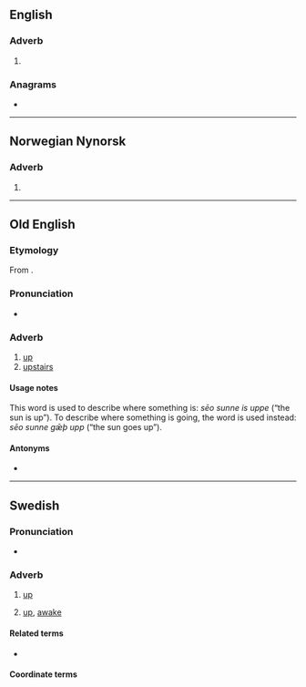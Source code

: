 ==English==

===Adverb===
{{head|en|adverb}}

# {{obsolete spelling of|en|up}}

===Anagrams===
* {{anagrams|en|a=eppu|pupe}}

----

==Norwegian Nynorsk==

===Adverb===
{{head|nn|adverb}}

# {{nn-former|oppe|1938}}

----

==Old English==

===Etymology===
From {{inh|ang|gem-pro|*uppai}}.

===Pronunciation===
* {{ang-IPA|uppe}}

===Adverb===
{{ang-adv}}

# [[up]]
# [[upstairs]]

====Usage notes====
This word is used to describe where something is: ''sēo sunne is uppe'' (“the sun is up”). To describe where something is going, the word {{m|ang|upp}} is used instead: ''sēo sunne gǣþ upp'' (“the sun goes up”).

====Antonyms====
* {{l|ang|niþre}}

{{cln|ang|terms with usage examples}}

----

==Swedish==

===Pronunciation===
* {{audio|sv|Sv-uppe.ogg|Audio}}

===Adverb===
{{head|sv|adverb}}

# {{lb|sv|adverb of place}} [[up]] {{q|in a more elevated position relative to the speaker or another object of comparison}}
#: {{ant|sv|nere}}
# {{lb|sv|adverb of place}} [[up]], [[awake]]

====Related terms====
* {{l|sv|upp}} {{q|adverb of direction}}

====Coordinate terms====
{{col2-u|sv|{{l|sv|ner}}, {{l|sv|ned}}|{{l|sv|in}} / {{l|sv|inne}}|{{l|sv|ut}} / {{l|sv|ute}}|{{l|sv|fram}} / {{l|sv|framme}}|{{l|sv|hem}} / {{l|sv|hemma}}|{{l|sv|bort}} / {{l|sv|borta}}|{{l|sv|dit}} / {{l|sv|där}}|{{l|sv|hit}} / {{l|sv|här}}}}